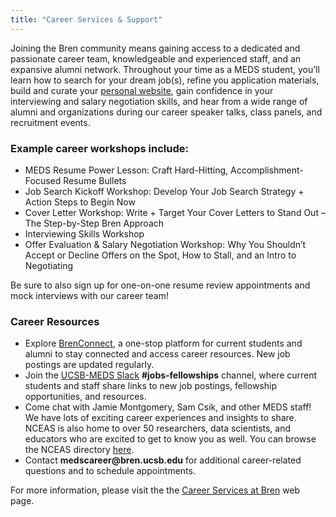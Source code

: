 ```yaml
---
title: "Career Services & Support"
---
```


Joining the Bren community means gaining access to a dedicated and passionate career team, knowledgeable and experienced staff, and an expansive alumni network. Throughout your time as a MEDS student, you'll learn how to search for your dream job(s), refine you application materials, build and curate your [personal website](student_websites.html), gain confidence in your interviewing and salary negotiation skills, and hear from a wide range of alumni and organizations during our career speaker talks, class panels, and recruitment events. 

### Example career workshops include: 

* MEDS Resume Power Lesson: Craft Hard-Hitting, Accomplishment-Focused Resume Bullets
* Job Search Kickoff Workshop: Develop Your Job Search Strategy + Action Steps to Begin Now
* Cover Letter Workshop: Write + Target Your Cover Letters to Stand Out – The Step-by-Step Bren Approach
* Interviewing Skills Workshop
* Offer Evaluation & Salary Negotiation Workshop: Why You Shouldn’t Accept or Decline Offers on the Spot, How to Stall, and an Intro to Negotiating

Be sure to also sign up for one-on-one resume review appointments and mock interviews with our career team! 

### Career Resources

* Explore [BrenConnect](https://brenconnect.force.com/s/), a one-stop platform for current students and alumni to stay connected and access career resources. New job postings are updated regularly. 
* Join the [UCSB-MEDS Slack](https://join.slack.com/t/ucsb-meds/shared_invite/zt-so8oh7xf-w41bSnbBWAiMOXKPf5j_qw) **#jobs-fellowships** channel, where current students and staff share links to new job postings, fellowship opportunities, and resources.
*  Come chat with Jamie Montgomery, Sam Csik, and other MEDS staff! We have lots of exciting career experiences and insights to share. NCEAS is also home to over 50 researchers, data scientists, and educators who are excited to get to know you as well. You can browse the NCEAS directory [here](https://www.nceas.ucsb.edu/about-us/our-people).
* Contact **medscareer@bren.ucsb.edu** for additional career-related questions and to schedule appointments.

For more information, please visit the the [Career Services at Bren](https://bren.ucsb.edu/career-services) web page. 
